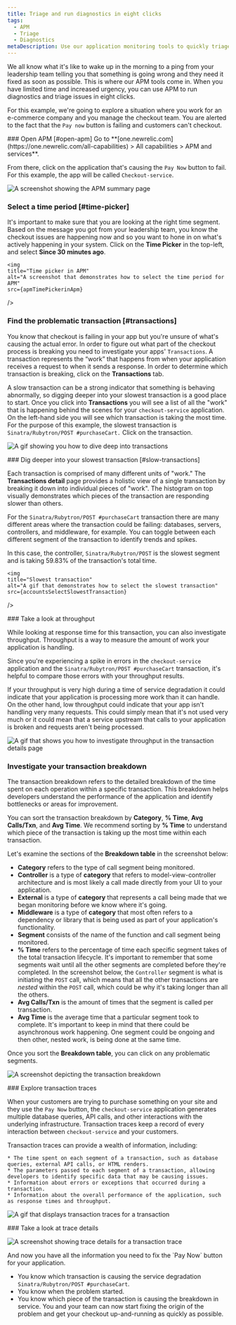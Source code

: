 ```yaml
---
title: Triage and run diagnostics in eight clicks
tags:
  - APM
  - Triage
  - Diagnostics
metaDescription: Use our application monitoring tools to quickly triage and run diagnostics during an incident.
---
```












We all know what it's like to wake up in the morning to a ping from your leadership team telling you that something is going wrong and they need it fixed as soon as possible. This is where our APM tools come in. When you have limited time and increased urgency, you can use APM to run diagnostics and triage issues in eight clicks. 

For this example, we're going to explore a situation where you work for an e-commerce company and you manage the checkout team. You are alerted to the fact that the `Pay now` button is failing and customers can't checkout. 

<Steps>

<Step>
### Open APM [#open-apm]
Go to **[one.newrelic.com](https://one.newrelic.com/all-capabilities) > All capabilities > APM and services**.

From there, click on the application that's causing the `Pay Now` button to fail. For this example, the app will be called `Checkout-service`.

<img
    title="APM summary page for checkout service"
    alt="A screenshot showing the APM summary page"
    src={apmCheckoutServiceinApm}
/>
</Step>

<Step>

### Select a time period [#time-picker]

It's important to make sure that you are looking at the right time segment. Based on the message you got from your leadership team, you know the checkout issues are happening now and so you want to hone in on what's actively happening in your system. Click on the **Time Picker** in the top-left, and select **Since 30 minutes ago**.

    <img
    title="Time picker in APM"
    alt="A screenshot that demonstrates how to select the time period for APM"
    src={apmTimePickerinApm}
/>
</Step>

<Step>

### Find the problematic transaction [#transactions]

You know that checkout is failing in your app but you're unsure of what's causing the actual error. In order to figure out what part of the checkout process is breaking you need to investigate your apps' `Transactions`. A transaction represents the “work” that happens from when your application receives a request to when it sends a response. In order to determine which transaction is breaking, click on the **Transactions** tab.

A slow transaction can be a strong indicator that something is behaving abnormally, so digging deeper into your slowest transaction is a good place to start. Once you click into **Transactions** you will see a list of all the "work" that is happening behind the scenes for your `checkout-service` application. On the left-hand side you will see which transaction is taking the most time. For the purpose of this example, the slowest transaction is `Sinatra/Rubytron/POST #purchaseCart.` Click on the transaction.

<img
    title="transactions tab in APM summary "
    alt="A gif showing you how to dive deep into transactions"
    src={apmTransactionsTabinApmOverview}
/>

</Step>

<Step>
### Dig deeper into your slowest transaction [#slow-transactions]

Each transaction is comprised of many different units of "work." The **Transactions detail** page provides a holistic view of a single transaction by breaking it down into individual pieces of "work". The histogram on top visually demonstrates which pieces of the transaction are responding slower than others. 

For the `Sinatra/Rubytron/POST #purchaseCart` transaction there are many different areas where the transaction could be failing: databases, servers, controllers, and middleware, for example. You can toggle between each different segment of the transaction to identify trends and spikes.

In this case, the controller, `Sinatra/Rubytron/POST` is the slowest segment and is taking 59.83% of the transaction's total time. 

    <img
    title="Slowest transaction"
    alt="A gif that demonstrates how to select the slowest transaction"
    src={accountsSelectSlowestTransaction}
/>

</Step>

<Step>
### Take a look at throughput 

While looking at response time for this transaction, you can also investigate throughput. Throughput is a way to measure the amount of work your application is handling. 

Since you're experiencing a spike in errors in the `checkout-service` application and the `Sinatra/Rubytron/POST #purchaseCart` transaction, it's helpful to compare those errors with your throughput results. 

If your throughput is very high during a time of service degradation it could indicate that your application is processing more work than it can handle. On the other hand, low throughput could indicate that your app isn't handling very many requests. This could simply mean that it's not used very much or it could mean that a service upstream that calls to your application is broken and requests aren't being processed. 

<img
    title="investigate throughput"
    alt="A gif that shows you how to investigate throughput in the transaction details page"
    src={apmInvestigateThroughputinAPM}
/>

</Step>

<Step>

### Investigate your transaction breakdown

The transaction breakdown refers to the detailed breakdown of the time spent on each operation within a specific transaction. This breakdown helps developers understand the performance of the application and identify bottlenecks or areas for improvement.

You can sort the transaction breakdown by **Category**, **% Time**, **Avg Calls/Txn**, and **Avg Time**. We recommend sorting by **% Time** to understand which piece of the transaction is taking up the most time within each transaction. 

Let's examine the sections of the **Breakdown table** in the screenshot below:

* **Category** refers to the type of call segment being monitored. 
* **Controller** is a type of **category** that refers to model-view-controller architecture and is most likely a call made directly from your UI to your application. 
* **External** is a type of **category** that represents a call being made that we began monitoring before we know where it's going.  
* **Middleware** is a type of **category** that most often refers to a dependency or library that is being used as part of your application's functionality. 
* **Segment** consists of the name of the function and call segment being monitored.
* **% Time** refers to the percentage of time each specific segment takes of the total transaction lifecycle. It's important to remember that some segments wait until all the other segments are completed before they're completed. In the screenshot below, the `Controller` segment is what is initiating the `POST` call, which means that all the other transactions are _nested_ within the `POST` call, which could be why it's taking longer than all the others. 
* **Avg Calls/Txn** is the amount of times that the segment is called per transaction. 
* **Avg Time** is the average time that a particular segment took to complete. It's important to keep in mind that there could be asynchronous work happening. One segment could be ongoing and then other, nested work, is being done at the same time. 

Once you sort the **Breakdown table**, you can click on any problematic segments. 

<img
    title="screenshot breakdown"
    alt="A screenshot depicting the transaction breakdown "
    src={apmTransactionBreakdown}
/>
</Step>

<Step>
### Explore transaction traces

When your customers are trying to purchase something on your site and they use the `Pay Now` button, the `checkout-service` application generates multiple database queries, API calls, and other interactions with the underlying infrastructure. Transaction traces keep a record of every interaction between `checkout-service` and your customers. 

Transaction traces can provide a wealth of information, including:

    * The time spent on each segment of a transaction, such as database queries, external API calls, or HTML renders.
    * The parameters passed to each segment of a transaction, allowing developers to identify specific data that may be causing issues.
    * Information about errors or exceptions that occurred during a transaction.
    * Information about the overall performance of the application, such as response times and throughput.


<img
    title="transaction traces in APM"
    alt="A gif that displays transaction traces for a transaction"
    src={apmTransactionTracesinAPM}
/>

</Step>

<Step>
### Take a look at trace details 

<img
    title="Trace details"
    alt="A screenshot showing trace details for a transaction trace"
    src={apmTraceDetails}
/>

</Step>
<Step>
And now you have all the information you need to fix the `Pay Now` button for your application. 

* You know which transaction is causing the service degradation `Sinatra/Rubytron/POST #purchaseCart`.
* You know when the problem started.
* You know which piece of the transaction is causing the breakdown in service. You and your team can now start fixing the origin of the problem and get your checkout up-and-running as quickly as possible. 
</Step>
</Steps>














